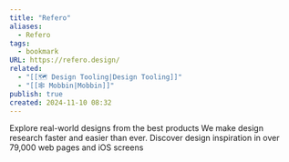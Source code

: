 ```yaml
---
title: "Refero"
aliases:
  - Refero
tags:
  - bookmark
URL: https://refero.design/
related:
  - "[[🗺️ Design Tooling|Design Tooling]]"
  - "[[🕸️ Mobbin|Mobbin]]"
publish: true
created: 2024-11-10 08:32
---
```




Explore real-world designs from the best products
We make design research faster and easier than ever. Discover design inspiration in over 79,000 web pages and iOS screens